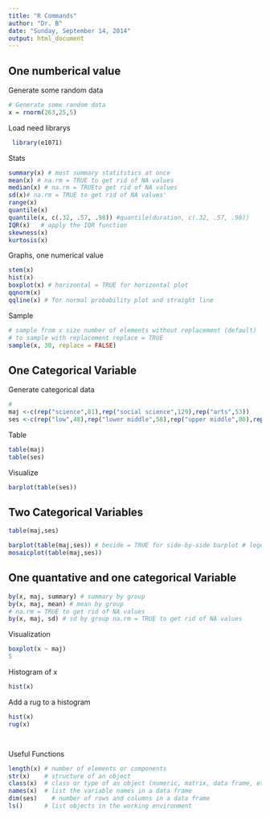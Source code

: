 ```yaml
---
title: "R Commands"
author: "Dr. B"
date: "Sunday, September 14, 2014"
output: html_document
---
```


One numberical value
----------
Generate some random data
```r
# Generate some random data
x = rnorm(263,25,5)
```

Load need librarys
```r
 library(e1071)  
```

Stats
```r
summary(x) # most summary statitstics at once
mean(x) # na.rm = TRUE to get rid of NA values
median(x) # na.rm = TRUEto get rid of NA values
sd(x)# na.rm = TRUE to get rid of NA values'
range(x)
quantile(x)
quantile(x, c(.32, .57, .98)) #quantile(duration, c(.32, .57, .98)) 
IQR(x)   # apply the IQR function
skewness(x)
kurtosis(x)  
```

Graphs, one numerical value
```r
stem(x)
hist(x)
boxplot(x) # horizontal = TRUE for horizontal plot
qqnorm(x)
qqline(x) # for normal probability plot and straight line
```

Sample 
```r
# sample from x size number of elements without replacement (default)
# to sample with replacement replace = TRUE
sample(x, 30, replace = FALSE)
```

One Categorical Variable
------------------------
Generate categorical data
```r
#
maj <-c(rep("science",81),rep("social science",129),rep("arts",53))
ses <-c(rep("low",48),rep("lower middle",58),rep("upper middle",80),rep("upper",77))
```

Table
```r
table(maj)
table(ses)
```

Visualize
```r
barplot(table(ses))
```

Two Categorical Variables
--------------------------
```r
table(maj,ses)
```

```r
barplot(table(maj,ses)) # beside = TRUE for side-by-side barplot # legend = TRUE to include a color legend 
mosaicplot(table(maj,ses))


```

One quantative and one categorical Variable
-------------------------------------------
```r
by(x, maj, summary) # summary by group
by(x, maj, mean) # mean by group
# na.rm = TRUE to get rid of NA values
by(x, maj, sd) # sd by group na.rm = TRUE to get rid of NA values
```

Visualization
```r
boxplot(x ~ maj)
5
```

Histogram of x
```r
hist(x)
```

Add a rug to a histogram
```r
hist(x)
rug(x)
```

```r
```

```r
```
Useful Functions
```r
length(x) # number of elements or components
str(x)    # structure of an object 
class(x)  # class or type of an object (numeric, matrix, data frame, etc)
names(x)  # list the variable names in a data frame
dim(ses)    # number of rows and columns in a data frame
ls()      # list objects in the working environment
```

```r
```
